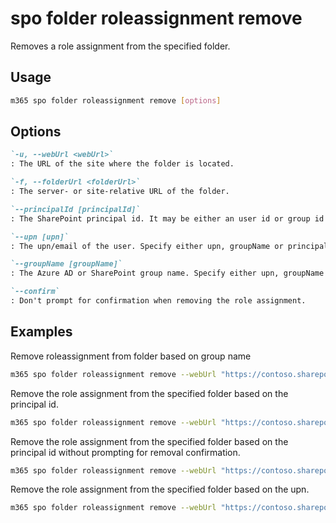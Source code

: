 
# spo folder roleassignment remove

Removes a role assignment from the specified folder.

## Usage

```sh
m365 spo folder roleassignment remove [options]
```

## Options

```md defintion-list
`-u, --webUrl <webUrl>`
: The URL of the site where the folder is located.

`-f, --folderUrl <folderUrl>`
: The server- or site-relative URL of the folder.

`--principalId [principalId]`
: The SharePoint principal id. It may be either an user id or group id for which the role assignment will be removed. Specify either upn, groupName or principalId but not multiple.

`--upn [upn]`
: The upn/email of the user. Specify either upn, groupName or principalId but not multiple.

`--groupName [groupName]`
: The Azure AD or SharePoint group name. Specify either upn, groupName or principalId but not multiple.

`--confirm`
: Don't prompt for confirmation when removing the role assignment.
```

<Global />

## Examples

Remove roleassignment from folder based on group name

```sh
m365 spo folder roleassignment remove --webUrl "https://contoso.sharepoint.com/sites/contoso-sales" --folderUrl  "/Shared Documents/FolderPermission" --groupName "saleGroup"
```

Remove the role assignment from the specified folder based on the principal id.

```sh
m365 spo folder roleassignment remove --webUrl "https://contoso.sharepoint.com/sites/contoso-sales" --folderUrl "/Shared Documents/FolderPermission" --principalId 2
```

Remove the role assignment from the specified folder based on the principal id without prompting for removal confirmation.

```sh
m365 spo folder roleassignment remove --webUrl "https://contoso.sharepoint.com/sites/contoso-sales" --folderUrl "/Shared Documents/FolderPermission" --principalId 2 --confirm
```

Remove the role assignment from the specified folder based on the upn.

```sh
m365 spo folder roleassignment remove --webUrl "https://contoso.sharepoint.com/sites/contoso-sales" --folderUrl "/Shared Documents/FolderPermission" --upn "test@contoso.onmicrosoft.com"
```
